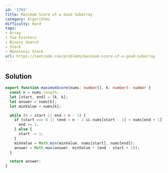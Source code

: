 ```yaml
---
id: '1793'
title: Maximum Score of a Good Subarray
category: Algorithms
difficulty: Hard
tags:
- Array
- Two Pointers
- Binary Search
- Stack
- Monotonic Stack
url: https://leetcode.com/problems/maximum-score-of-a-good-subarray
---
```


## Solution

```typescript filename="solution.ts" copy
export function maximumScore(nums: number[], k: number): number {
  const n = nums.length;
  let [start, end] = [k, k];
  let answer = nums[k];
  let minValue = nums[k];

  while (0 < start || end < n - 1) {
    if (start === 0 || (end < n - 1 && nums[start - 1] < nums[end + 1])) {
      end += 1;
    } else {
      start -= 1;
    }
    minValue = Math.min(minValue, nums[start], nums[end]);
    answer = Math.max(answer, minValue * (end - start + 1));
  }

  return answer;
}
```

